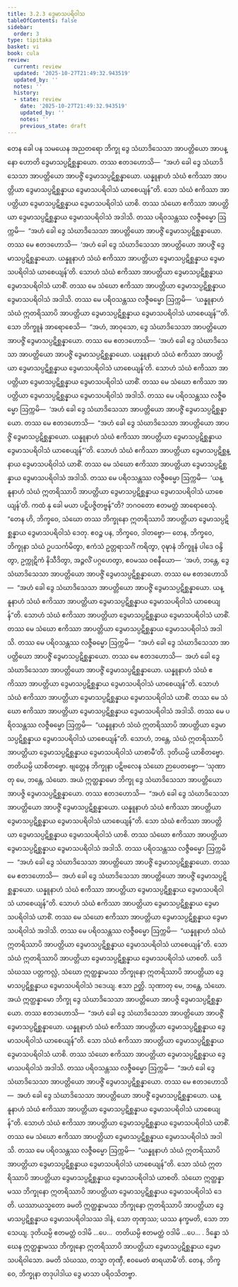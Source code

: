 ```yaml
---
title: 3.2.3 ဒွေမာသပရိဝါသ
tableOfContents: false
sidebar:
  order: 3
type: tipitaka
basket: vi
book: cula
review:
  current: review
  updated: '2025-10-27T21:49:32.943519'
  updated_by: ''
  notes: ''
  history:
  - state: review
    date: '2025-10-27T21:49:32.943519'
    updated_by: ''
    notes: ''
    previous_state: draft
---
```



<ReviewStatus review={frontmatter.review} showDetails={true} />

<HypothesisAnnotation frontmatter={frontmatter} />

<DynamicBreadcrumb />

<Division number="138" book="cula" e="ch" v="4" p="137">

<Paragraph number="627" book="cula">
တေန ခေါ ပန သမယေန အညတရော ဘိက္ခု ဒွေ သံဃာဒိသေသာ အာပတ္တိယော အာပန္နော ဟောတိ ဒွေမာသပ္ပဋိစ္ဆန္နာယော. တဿ ဧတဒဟောသိ—  “အဟံ ခေါ ဒွေ သံဃာဒိသေသာ အာပတ္တိယော အာပဇ္ဇိံ ဒွေမာသပ္ပဋိစ္ဆန္နာယော. ယန္နူနာဟံ သံဃံ ဧကိဿာ အာပတ္တိယာ ဒွေမာသပ္ပဋိစ္ဆန္နာယ ဒွေမာသပရိဝါသံ ယာစေယျန်”တိ. သော သံဃံ ဧကိဿာ အာပတ္တိယာ ဒွေမာသပ္ပဋိစ္ဆန္နာယ ဒွေမာသပရိဝါသံ ယာစိ. တဿ သံဃော ဧကိဿာ အာပတ္တိယာ ဒွေမာသပ္ပဋိစ္ဆန္နာယ ဒွေမာသပရိဝါသံ အဒါသိ. တဿ ပရိဝသန္တဿ လဇ္ဇီဓမ္မော ဩက္ကမိ—  “အဟံ ခေါ ဒွေ သံဃာဒိသေသာ အာပတ္တိယော အာပဇ္ဇိံ ဒွေမာသပ္ပဋိစ္ဆန္နာယော. တဿ မေ ဧတဒဟောသိ—  ‘အဟံ ခေါ ဒွေ သံဃာဒိသေသာ အာပတ္တိယော အာပဇ္ဇိံ ဒွေမာသပ္ပဋိစ္ဆန္နာယော. ယန္နူနာဟံ သံဃံ ဧကိဿာ အာပတ္တိယာ ဒွေမာသပ္ပဋိစ္ဆန္နာယ ဒွေမာသပရိဝါသံ ယာစေယျန်’တိ. သောဟံ သံဃံ ဧကိဿာ အာပတ္တိယာ ဒွေမာသပ္ပဋိစ္ဆန္နာယ ဒွေမာသပရိဝါသံ ယာစိံ. တဿ မေ သံဃော ဧကိဿာ အာပတ္တိယာ ဒွေမာသပ္ပဋိစ္ဆန္နာယ ဒွေမာသပရိဝါသံ အဒါသိ. တဿ မေ ပရိဝသန္တဿ လဇ္ဇီဓမ္မော ဩက္ကမိ—  ‘ယန္နူနာဟံ သံဃံ ဣတရိဿာပိ အာပတ္တိယာ ဒွေမာသပ္ပဋိစ္ဆန္နာယ ဒွေမာသပရိဝါသံ ယာစေယျန်’”တိ.
</Paragraph>

<Paragraph number="628" book="cula">
သော ဘိက္ခူနံ အာရောစေသိ—  “အဟံ, အာဝုသော, ဒွေ သံဃာဒိသေသာ အာပတ္တိယော အာပဇ္ဇိံ ဒွေမာသပ္ပဋိစ္ဆန္နာယော. တဿ မေ ဧတဒဟောသိ—  ‘အဟံ ခေါ ဒွေ သံဃာဒိသေသာ အာပတ္တိယော အာပဇ္ဇိံ ဒွေမာသပ္ပဋိစ္ဆန္နာယော. ယန္နူနာဟံ သံဃံ ဧကိဿာ အာပတ္တိယာ ဒွေမာသပ္ပဋိစ္ဆန္နာယ ဒွေမာသပရိဝါသံ ယာစေယျန်’တိ. သောဟံ သံဃံ ဧကိဿာ အာပတ္တိယာ ဒွေမာသပ္ပဋိစ္ဆန္နာယ ဒွေမာသပရိဝါသံ ယာစိံ. တဿ မေ သံဃော ဧကိဿာ အာပတ္တိယာ ဒွေမာသပ္ပဋိစ္ဆန္နာယ ဒွေမာသပရိဝါသံ အဒါသိ. တဿ မေ ပရိဝသန္တဿ လဇ္ဇီဓမ္မော ဩက္ကမိ—  ‘အဟံ ခေါ ဒွေ သံဃာဒိသေသာ အာပတ္တိယော အာပဇ္ဇိံ ဒွေမာသပ္ပဋိစ္ဆန္နာယော. တဿ မေ ဧတဒဟောသိ—  “အဟံ ခေါ ဒွေ သံဃာဒိသေသာ အာပတ္တိယော အာပဇ္ဇိံ ဒွေမာသပ္ပဋိစ္ဆန္နာယော. ယန္နူနာဟံ သံဃံ ဧကိဿာ အာပတ္တိယာ ဒွေမာသပ္ပဋိစ္ဆန္နာယ ဒွေမာသပရိဝါသံ ယာစေယျန်”’တိ. သောဟံ သံဃံ ဧကိဿာ အာပတ္တိယာ ဒွေမာသပ္ပဋိစ္ဆန္နာယ ဒွေမာသပရိဝါသံ ယာစိံ. တဿ မေ သံဃော ဧကိဿာ အာပတ္တိယာ ဒွေမာသပ္ပဋိစ္ဆန္နာယ ဒွေမာသပရိဝါသံ အဒါသိ. တဿ မေ ပရိဝသန္တဿ လဇ္ဇီဓမ္မော ဩက္ကမိ—  ‘ယန္နူနာဟံ သံဃံ ဣတရိဿာပိ အာပတ္တိယာ ဒွေမာသပ္ပဋိစ္ဆန္နာယ ဒွေမာသပရိဝါသံ ယာစေယျန်’တိ. ကထံ နု ခေါ မယာ ပဋိပဇ္ဇိတဗ္ဗန်”တိ? ဘဂဝတော ဧတမတ္ထံ အာရောစေသုံ. “တေန ဟိ, ဘိက္ခဝေ, သံဃော တဿ ဘိက္ခုနော ဣတရိဿာပိ အာပတ္တိယာ ဒွေမာသပ္ပဋိစ္ဆန္နာယ ဒွေမာသပရိဝါသံ ဒေတု. ဧဝဉ္စ ပန, ဘိက္ခဝေ, ဒါတဗ္ဗော—
</Paragraph>

<Paragraph number="629" book="cula">
တေန, ဘိက္ခဝေ, ဘိက္ခုနာ သံဃံ ဥပသင်္ကမိတွာ, ဧကံသံ ဥတ္တရာသင်္ဂံ ကရိတွာ, ဝုဍ္ဎာနံ ဘိက္ခူနံ ပါဒေ ဝန္ဒိတွာ, ဥက္ကုဋိကံ နိသီဒိတွာ, အဉ္ဇလိံ ပဂ္ဂဟေတွာ, ဧဝမဿ ဝစနီယော—  ‘အဟံ, ဘန္တေ, ဒွေ သံဃာဒိသေသာ အာပတ္တိယော အာပဇ္ဇိံ ဒွေမာသပ္ပဋိစ္ဆန္နာယော. တဿ မေ ဧတဒဟောသိ—  “အဟံ ခေါ ဒွေ သံဃာဒိသေသာ အာပတ္တိယော အာပဇ္ဇိံ ဒွေမာသပ္ပဋိစ္ဆန္နာယော. ယန္နူနာဟံ သံဃံ ဧကိဿာ အာပတ္တိယာ ဒွေမာသပ္ပဋိစ္ဆန္နာယ ဒွေမာသပရိဝါသံ ယာစေယျန်”တိ. သောဟံ သံဃံ ဧကိဿာ အာပတ္တိယာ ဒွေမာသပ္ပဋိစ္ဆန္နာယ ဒွေမာသပရိဝါသံ ယာစိံ. တဿ မေ သံဃော ဧကိဿာ အာပတ္တိယာ ဒွေမာသပ္ပဋိစ္ဆန္နာယ ဒွေမာသပရိဝါသံ အဒါသိ. တဿ မေ ပရိဝသန္တဿ လဇ္ဇီဓမ္မော ဩက္ကမိ—  “အဟံ ခေါ ဒွေ သံဃာဒိသေသာ အာပတ္တိယော အာပဇ္ဇိံ ဒွေမာသပ္ပဋိစ္ဆန္နာယော. တဿ မေ ဧတဒဟောသိ—  အဟံ ခေါ ဒွေ သံဃာဒိသေသာ အာပတ္တိယော အာပဇ္ဇိံ ဒွေမာသပ္ပဋိစ္ဆန္နာယော. ယန္နူနာဟံ သံဃံ ဧကိဿာ အာပတ္တိယာ ဒွေမာသပ္ပဋိစ္ဆန္နာယ ဒွေမာသပရိဝါသံ ယာစေယျန်”တိ. သောဟံ သံဃံ ဧကိဿာ အာပတ္တိယာ ဒွေမာသပ္ပဋိစ္ဆန္နာယ ဒွေမာသပရိဝါသံ ယာစိံ. တဿ မေ သံဃော ဧကိဿာ အာပတ္တိယာ ဒွေမာသပ္ပဋိစ္ဆန္နာယ ဒွေမာသပရိဝါသံ အဒါသိ. တဿ မေ ပရိဝသန္တဿ လဇ္ဇီဓမ္မော ဩက္ကမိ—  “ယန္နူနာဟံ သံဃံ ဣတရိဿာပိ အာပတ္တိယာ ဒွေမာသပ္ပဋိစ္ဆန္နာယ ဒွေမာသပရိဝါသံ ယာစေယျန်”တိ. သောဟံ, ဘန္တေ, သံဃံ ဣတရိဿာပိ အာပတ္တိယာ ဒွေမာသပ္ပဋိစ္ဆန္နာယ ဒွေမာသပရိဝါသံ ယာစာမီ’တိ.
</Paragraph>

<Paragraph number="630" book="cula">
ဒုတိယမ္ပိ ယာစိတဗ္ဗော. တတိယမ္ပိ ယာစိတဗ္ဗော. ဗျတ္တေန ဘိက္ခုနာ ပဋိဗလေန သံဃော ဉာပေတဗ္ဗော—
</Paragraph>

</Division>
<Division number="139" book="cula" e="ch" v="4" p="139">

<Paragraph number="631" book="cula">
‘သုဏာတု မေ, ဘန္တေ, သံဃော. အယံ ဣတ္ထန္နာမော ဘိက္ခု ဒွေ သံဃာဒိသေသာ အာပတ္တိယော အာပဇ္ဇိ ဒွေမာသပ္ပဋိစ္ဆန္နာယော. တဿ ဧတဒဟောသိ—  “အဟံ ခေါ ဒွေ သံဃာဒိသေသာ အာပတ္တိယော အာပဇ္ဇိံ ဒွေမာသပ္ပဋိစ္ဆန္နာယော. ယန္နူနာဟံ သံဃံ ဧကိဿာ အာပတ္တိယာ ဒွေမာသပ္ပဋိစ္ဆန္နာယ ဒွေမာသပရိဝါသံ ယာစေယျန်”တိ. သော သံဃံ ဧကိဿာ အာပတ္တိယာ ဒွေမာသပ္ပဋိစ္ဆန္နာယ ဒွေမာသပရိဝါသံ ယာစိ. တဿ သံဃော ဧကိဿာ အာပတ္တိယာ ဒွေမာသပ္ပဋိစ္ဆန္နာယ ဒွေမာသပရိဝါသံ အဒါသိ. တဿ ပရိဝသန္တဿ လဇ္ဇီဓမ္မော ဩက္ကမိ—  “အဟံ ခေါ ဒွေ သံဃာဒိသေသာ အာပတ္တိယော အာပဇ္ဇိံ ဒွေမာသပ္ပဋိစ္ဆန္နာယော. တဿ မေ ဧတဒဟောသိ—  အဟံ ခေါ ဒွေ သံဃာဒိသေသာ အာပတ္တိယော အာပဇ္ဇိံ ဒွေမာသပ္ပဋိစ္ဆန္နာယော. ယန္နူနာဟံ သံဃံ ဧကိဿာ အာပတ္တိယာ ဒွေမာသပ္ပဋိစ္ဆန္နာယ ဒွေမာသပရိဝါသံ ယာစေယျန်”တိ. သောဟံ သံဃံ ဧကိဿာ အာပတ္တိယာ ဒွေမာသပ္ပဋိစ္ဆန္နာယ ဒွေမာသပရိဝါသံ ယာစိံ. တဿ မေ သံဃော ဧကိဿာ အာပတ္တိယာ ဒွေမာသပ္ပဋိစ္ဆန္နာယ ဒွေမာသပရိဝါသံ အဒါသိ. တဿ မေ ပရိဝသန္တဿ လဇ္ဇီဓမ္မော ဩက္ကမိ—  “ယန္နူနာဟံ သံဃံ ဣတရိဿာပိ အာပတ္တိယာ ဒွေမာသပ္ပဋိစ္ဆန္နာယ ဒွေမာသပရိဝါသံ ယာစေယျန်”တိ. သော သံဃံ ဣတရိဿာပိ အာပတ္တိယာ ဒွေမာသပ္ပဋိစ္ဆန္နာယ ဒွေမာသပရိဝါသံ ယာစတိ. ယဒိ သံဃဿ ပတ္တကလ္လံ, သံဃော ဣတ္ထန္နာမဿ ဘိက္ခုနော ဣတရိဿာပိ အာပတ္တိယာ ဒွေမာသပ္ပဋိစ္ဆန္နာယ ဒွေမာသပရိဝါသံ ဒဒေယျ. ဧသာ ဉတ္တိ.
</Paragraph>

<Paragraph number="632" book="cula">
သုဏာတု မေ, ဘန္တေ, သံဃော. အယံ ဣတ္ထန္နာမော ဘိက္ခု ဒွေ သံဃာဒိသေသာ အာပတ္တိယော အာပဇ္ဇိ ဒွေမာသပ္ပဋိစ္ဆန္နာယော. တဿ ဧတဒဟောသိ—  “အဟံ ခေါ ဒွေ သံဃာဒိသေသာ အာပတ္တိယော အာပဇ္ဇိံ ဒွေမာသပ္ပဋိစ္ဆန္နာယော. ယန္နူနာဟံ သံဃံ ဧကိဿာ အာပတ္တိယာ ဒွေမာသပ္ပဋိစ္ဆန္နာယ ဒွေမာသပရိဝါသံ ယာစေယျန်”တိ. သော သံဃံ ဧကိဿာ အာပတ္တိယာ ဒွေမာသပ္ပဋိစ္ဆန္နာယ ဒွေမာသပရိဝါသံ ယာစိ. တဿ သံဃော ဧကိဿာ အာပတ္တိယာ ဒွေမာသပ္ပဋိစ္ဆန္နာယ ဒွေမာသပရိဝါသံ အဒါသိ. တဿ ပရိဝသန္တဿ လဇ္ဇီဓမ္မော ဩက္ကမိ—  “အဟံ ခေါ ဒွေ သံဃာဒိသေသာ အာပတ္တိယော အာပဇ္ဇိံ ဒွေမာသပ္ပဋိစ္ဆန္နာယော. တဿ မေ ဧတဒဟောသိ—  အဟံ ခေါ ဒွေ သံဃာဒိသေသာ အာပတ္တိယော အာပဇ္ဇိံ ဒွေမာသပ္ပဋိစ္ဆန္နာယော. ယန္နူနာဟံ သံဃံ ဧကိဿာ အာပတ္တိယာ ဒွေမာသပ္ပဋိစ္ဆန္နာယ ဒွေမာသပရိဝါသံ ယာစေယျန်”တိ. သောဟံ သံဃံ ဧကိဿာ အာပတ္တိယာ ဒွေမာသပ္ပဋိစ္ဆန္နာယ ဒွေမာသပရိဝါသံ ယာစိံ. တဿ မေ သံဃော ဧကိဿာ အာပတ္တိယာ ဒွေမာသပ္ပဋိစ္ဆန္နာယ ဒွေမာသပရိဝါသံ အဒါသိ. တဿ မေ ပရိဝသန္တဿ လဇ္ဇီဓမ္မော ဩက္ကမိ—  “ယန္နူနာဟံ သံဃံ ဣတရိဿာပိ အာပတ္တိယာ ဒွေမာသပ္ပဋိစ္ဆန္နာယ ဒွေမာသပရိဝါသံ ယာစေယျန်”တိ. သော သံဃံ ဣတရိဿာပိ အာပတ္တိယာ ဒွေမာသပ္ပဋိစ္ဆန္နာယ ဒွေမာသပရိဝါသံ ယာစတိ. သံဃော ဣတ္ထန္နာမဿ ဘိက္ခုနော ဣတရိဿာပိ အာပတ္တိယာ ဒွေမာသပ္ပဋိစ္ဆန္နာယ ဒွေမာသပရိဝါသံ ဒေတိ. ယဿာယသ္မတော ခမတိ ဣတ္ထန္နာမဿ ဘိက္ခုနော ဣတရိဿာပိ အာပတ္တိယာ ဒွေမာသပ္ပဋိစ္ဆန္နာယ ဒွေမာသပရိဝါသဿ ဒါနံ, သော တုဏှဿ; ယဿ နက္ခမတိ, သော ဘာသေယျ.
</Paragraph>

<Paragraph number="633" book="cula">
ဒုတိယမ္ပိ ဧတမတ္ထံ ဝဒါမိ …ပေ…  တတိယမ္ပိ ဧတမတ္ထံ ဝဒါမိ …ပေ… .
</Paragraph>

<Paragraph number="634" book="cula">
ဒိန္နော သံဃေန ဣတ္ထန္နာမဿ ဘိက္ခုနော ဣတရိဿာပိ အာပတ္တိယာ ဒွေမာသပ္ပဋိစ္ဆန္နာယ ဒွေမာသပရိဝါသော. ခမတိ သံဃဿ, တသ္မာ တုဏှီ, ဧဝမေတံ ဓာရယာမီ’တိ. တေန, ဘိက္ခဝေ, ဘိက္ခုနာ တဒုပါဒါယ ဒွေ မာသာ ပရိဝသိတဗ္ဗာ.
</Paragraph>
</Division>